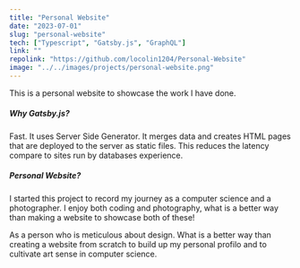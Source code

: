 ```yaml
---
title: "Personal Website"
date: "2023-07-01"
slug: "personal-website"
tech: ["Typescript", "Gatsby.js", "GraphQL"]
link: ""
repolink: "https://github.com/locolin1204/Personal-Website"
image: "../../images/projects/personal-website.png"
---
```

This is a personal website to showcase the work I have done.

##### Why Gatsby.js?
Fast.
It uses Server Side Generator. It merges data and creates HTML pages that are deployed to the server as static files. This reduces the latency compare to sites run by databases experience.

##### Personal Website?
I started this project to record my journey as a computer science and a photographer. I enjoy both coding and photography, what is a better way than making a website to showcase both of these!

As a person who is meticulous about design. What is a better way than creating a website from scratch to build up my personal profilo and to cultivate art sense in computer science.

